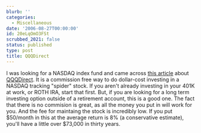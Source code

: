 ```yaml
---
blurb: ''
categories:
  - Miscellaneous
date: '2006-08-27T00:00:00'
id: 20eLqOmO3FSt
scrubbed_2021: false
status: published
type: post
title: QQQDirect
---
```


I was looking for a NASDAQ index fund and came across
[this article](http://www.smartmoney.com/etffocus/index.cfm?story=20060315)
about [QQQDirect](http://qqqdirect.com/). It is a commission free
way to do dollar-cost investing in a NASDAQ tracking "spider"
stock. If you aren't already investing in your 401K at work, or
ROTH IRA, start that first. But, if you are looking for a long term
investing option outside of a retirement account, this is a good
one. The fact that there is no commision is great, as all the money
you put in will work for you. And the fee for maintaing the stock
is incredibly low. If you put $50/month in this at the average
return is 8% (a conservative estimate), you'll have a little over
$73,000 in thirty years.
